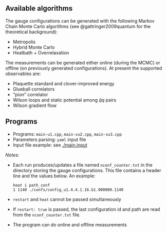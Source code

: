 ## Available algorithms

The gauge configurations can be generated with the following Markov Chain Monte Carlo algorithms (see @gattringer2009quantum for the theoretical background):

- Metropolis
- Hybrid Monte Carlo
- Heatbath + Overrelaxation

The measurements can be generated either online (during the MCMC) or offline (on previously generated configurations). 
At present the supported observables are:

- Plaquette standard and clover-improved energy
- Glueball correlators
- "pion" correlator
- Wilson loops and static potential among $\bar{q} q$ pairs
- Wilson gradient flow

## Programs

- Programs: `main-u1.cpp`, `main-su2.cpp`, `main-su3.cpp`
- Parameters parsing: `yaml` input file
- Input file example: see [./main.input](main.input)
  
_Notes_:

- Each run produces/updates a file named `nconf_counter.txt` in the directory storing the gauge configurations. This file contains a header line and the values below. An example:
  ```
  heat i path_conf
  1 1140 ./confs/config_u1.4.4.1.16.b1.900000.1140
  ```

- `restart` and `heat` cannot be passed simultaneously
- If `restart: true` is passed, the last configuration id and path are read from the `nconf_counter.txt` file.
- The program can do online and offline measurements
